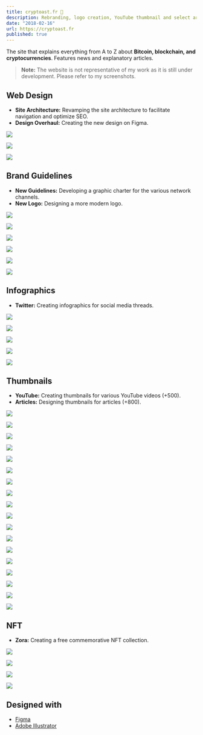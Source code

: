 ```yaml
---
title: cryptoast.fr 🍞
description: Rebranding, logo creation, YouTube thumbnail and select article designs, web design, banner creation, NFT design, video editing, animation, CTA creation...
date: "2018-02-16"
url: https://cryptoast.fr
published: true
---
```


The site that explains everything from A to Z about **Bitcoin, blockchain, and cryptocurrencies**. Features news and explanatory articles.

> **Note:** The website is not representative of my work as it is still under development. Please refer to my screenshots.

## Web Design

- **Site Architecture:** Revamping the site architecture to facilitate navigation and optimize SEO.
- **Design Overhaul:** Creating the new design on Figma.



![](/cryptoast-home.webp)

![](/cryptoast-cmc.webp)

![](/cryptoast-article.webp)

## Brand Guidelines

- **New Guidelines:** Developing a graphic charter for the various network channels.
- **New Logo:** Designing a more modern logo.



![](/cryptoast-logo.webp)

![](/cryptoast-twitter.webp)

![](/6ans.webp)

![](/10m.webp)

![](/thread-linkedin-research.webp)

![](/cryptoast-spotify.webp)

## Infographics

- **Twitter:** Creating infographics for social media threads.



![](/toast-cm-1.webp)

![](/toast-cm-2.webp)

![](/toast-cm-3.webp)

![](/toast-cm-4.webp)

![](/toast-cm-5.webp)

## Thumbnails

- **YouTube:** Creating thumbnails for various YouTube videos (+500).
- **Articles:** Designing thumbnails for articles (+800).



![](/cryptoast-vitalik.webp)

![](/cryptoast-kraken.webp)

![](/cryptoast-minia-1.webp)

![](/cryptoast-minia-2.webp)

![](/cryptoast-minia-3.webp)

![](/cryptoast-minia-4.webp)

![](/cryptoast-minia-5.webp)

![](/cryptoast-minia-6.webp)

![](/cryptoast-minia-7.webp)

![](/cryptoast-minia-8.webp)

![](/cryptoast-minia-9.webp)

![](/cryptoast-minia-10.webp)

![](/cryptoast-minia-11.webp)

![](/cryptoast-minia-12.webp)

![](/cryptoast-minia-13.webp)

![](/cryptoast-minia-14.webp)

![](/cryptoast-minia-15.webp)

![](/cryptoast-minia-16.webp)

## NFT

- **Zora:** Creating a free commemorative NFT collection.



![](/cryptoast-nft-001.webp)

![](/cryptoast-nft-002.webp)

![](/cryptoast-nft-003.webp)

![](/cryptoast-nft-004.webp)

## Designed with

- [Figma](https://www.figma.com/)
- [Adobe Illustrator](https://www.adobe.com/products/illustrator.html)

